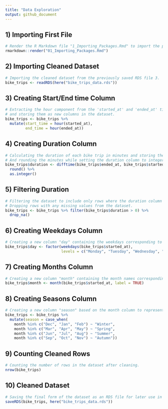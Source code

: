 ```yaml
---
title: "Data Exploration"
output: github_document
---
```


1) Importing First File
-----------------------
```r
# Render the R Markdown file "1_Importing_Packages.Rmd" to import the packages.
rmarkdown::render("01_Importing_Packages.Rmd")
```

2) Importing Cleaned Dataset
----------------------------
```r
# Importing the cleaned dataset from the previously saved RDS file 3.
bike_trips <- readRDS(here("bike_trips_data.rds"))
```

3) Creating Start/End time Column
---------------------------------
```r
# Extracting the hour component from the 'started_at' and 'ended_at' timestamps,
# and storing them as new columns in the dataset.
bike_trips <- bike_trips %>%
  mutate(start_time = hour(started_at),
         end_time = hour(ended_at))
```

4) Creating Duration Column
---------------------------
```r
# Calculating the duration of each bike trip in minutes and storing the result as a new column in the dataset,
# And rounding the minutes while setting the duration column to integer data type.
bike_trips$duration <- difftime(bike_trips$ended_at, bike_trips$started_at, units = "mins") %>% 
  round() %>% 
  as.integer()
```

5) Filtering Duration
---------------------
```r
# Filtering the dataset to include only rows where the duration column is greater than 0.
# Dropping rows with any missing values from the dataset.
bike_trips <- bike_trips %>% filter(bike_trips$duration > 0) %>% 
  drop_na()
```

6) Creating Weekdays Column
---------------------------
```r
# Creating a new column "day" containing the weekdays corresponding to the started_at timestamps column.
bike_trips$day <- factor(weekdays(bike_trips$started_at), 
                         levels = c("Monday", "Tuesday", "Wednesday", "Thursday", "Friday", "Saturday", "Sunday"))
```

7) Creating Months Column
-------------------------
```r
# Creating a new column "month" containing the month names corresponding to the started_at timestamps column.
bike_trips$month <- month(bike_trips$started_at, label = TRUE)
```

8) Creating Seasons Column
--------------------------
```r
# Creating a new column "season" based on the month column to represent the seasons of the year.
bike_trips <- bike_trips %>% 
  mutate(season = case_when(
    month %in% c("Dec", "Jan", "Feb") ~ "Winter",
    month %in% c("Mar", "Apr", "May") ~ "Spring",
    month %in% c("Jun", "Jul", "Aug") ~ "Summer",
    month %in% c("Sep", "Oct", "Nov") ~ "Autumn"))
```

9) Counting Cleaned Rows
------------------------
```r
# Counting the number of rows in the dataset after cleaning.
nrow(bike_trips)
```

10) Cleaned Dataset
-------------------
```r
# Saving the final form of the dataset as an RDS file for later use in data visualizations step.
saveRDS(bike_trips, here("bike_trips_data.rds"))
```
